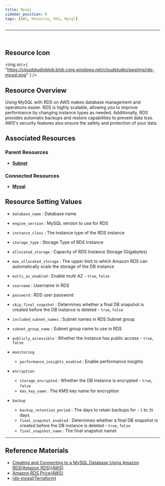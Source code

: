 ```yaml
---
title: Mysql
sidebar_position: 0
tags: [AWS, Resource, Rds, Mysql]
---
```


<hr />
<br />

## Resource Icon

<img
    src={
        "https://cloudstudioblob.blob.core.windows.net/cloudstudio/awsImg/rds-mysql.png"
    }
/>

## Resource Overview

Using MySQL with RDS on AWS makes database management and operations easier. 
RDS is highly scalable, allowing you to improve performance by changing instance types as needed. 
Additionally, RDS provides automatic backups and restore capabilities to prevent data loss. 
AWS's security features also ensure the safety and protection of your data.

## Associated Resources

### Parent Resources

-   [**Subnet**](https://docs.cstudio.app/en/docs/resource/aws/Vpc/Subnet)

### Connected Resources

-   [**Mysql**](https://docs.cstudio.app/en/docs/resource/aws/Rds/Mysql)

## Resource Setting Values

-   `database_name` : Database name
-   `engine_version` : MySQL version to use for RDS
-   `instance_class` : The instance type of the RDS instance
-   `storage_type` : Storage Type of RDS Instance
-   `allocated_storage` : Capacity of RDS Instance Storage (Gigabytes)
-   `max_allocated_storage` : The upper limit to which Amazon RDS can automatically scale the storage of the DB instance
-   `multi_az_enabled` : Enable multi AZ - `true`, `false`
-   `username` : Username in RDS
-   `password` : RDS user password
-   `skip_final_snapshot` : Determines whether a final DB snapshot is created before the DB instance is deleted - `true`, `false`
-   `included_subnet_names` : Subnet names in RDS Subnet group
-   `subnet_group_name` : Subnet group name to use in RDS
-   `publicly_accessible` : Whether the instance has public access - `true`, `false`

-   `monitoring`
    -   `performance_insights_enabled` : Enable performance insights

-   `encryption`
    -   `storage_encrypted` : Whether the DB instance is encrypted - `true`, `false`
    -   `kms_key_name` : The KMS key name for encryption

-   `backup`
    -   `backup_retention_period` : The days to retain backups for - `1` to `35` days
    -   `final_snapshot_enabled` : Determines whether a final DB snapshot is created before the DB instance is deleted - `true`, `false`
    -   `final_snapshot_name` : The final snapshot namet

---

## Reference Materials

-   [Creating and Connecting to a MySQL Database Using Amazon RDS(Amazon RDS)(AWS)](https://aws.amazon.com/ko/getting-started/hands-on/create-mysql-db/)
-   [Amazon RDS Price(AWS)](https://aws.amazon.com/ko/rds/pricing/?nc2=type_a)
-   [rds-mysql(Terraform)](https://registry.terraform.io/modules/infrablocks/rds-mysql/aws/latest)
